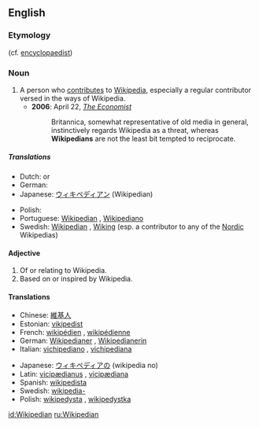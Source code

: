 ==English==
{{wikipedia}}

===Etymology===
{{suffix|Wikipedia|ian}} (cf. [[encyclopaedist]])

===Noun===
{{en-noun}}

# A person who [[contribute]]s to [[Wikipedia]], especially a regular contributor versed in the ways of Wikipedia.
#*'''2006''': April 22, ''[[w:The Economist|The Economist]]''
#*:Britannica, somewhat representative of old media in general, instinctively regards Wikipedia as a threat, whereas '''Wikipedians''' are not the least bit tempted to reciprocate.

=====Translations=====
{{trans-top|a person who uses, edits, or contributes to Wikipedia}}
* Dutch: {{t|nl|Wikipediaan|m}} or {{f}}
* German: {{t|de|Wikipedianer|m}}
* Japanese: [[ウィキペディアン]] (Wikipedian)
{{trans-mid}}
* Polish: {{t|pl|wikipedysta}}
* Portuguese: [[#Portuguese|Wikipedian]] {{c}}, [[Wikipediano]]
* Swedish: [[#Swedish|Wikipedian]] {{c}}, [[Wiking]] {{c}} (esp. a contributor to any of the [[Nordic]] Wikipedias)
{{trans-bottom}}

====Adjective====
{{en-adj|-}}

# Of or relating to Wikipedia.
# Based on or inspired by Wikipedia.

====Translations====
{{trans-top}}
* Chinese: [[維基人]]
* Estonian: [[vikipedist]]
* French: [[wikipédien]] {{m}}, [[wikipédienne]] {{f}}
* German: [[Wikipedianer]] {{m}}, [[Wikipedianerin]] {{f}}
* Italian: [[vichipediano]] {{m}}, [[vichipediana]] {{f}}
{{trans-mid}}
* Japanese: [[ウィキペディア]]の (wikipedia no)
* Latin: [[vicipædianus]] {{m}}, [[vicipædiana]] {{f}}
* Spanish: [[wikipedista]]
* Swedish: [[wikipedia-]]
* Polish: [[wikipedysta]] {{m}}, [[wikipedystka]] {{f}}
{{trans-bottom}}

[[id:Wikipedian]]
[[ru:Wikipedian]]